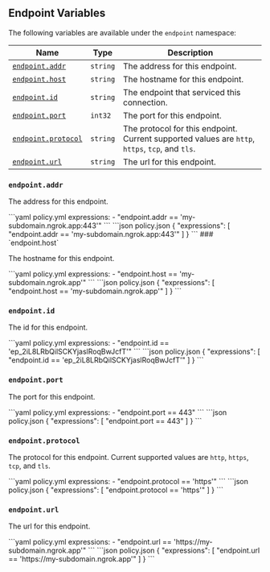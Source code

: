 ## Endpoint Variables

The following variables are available under the `endpoint` namespace:

| Name                                     | Type     | Description                                                                                     |
| ---------------------------------------- | -------- | ----------------------------------------------------------------------------------------------- |
| [`endpoint.addr`](#endpointaddr)         | `string` | The address for this endpoint.                                                                  |
| [`endpoint.host`](#endpointhost)         | `string` | The hostname for this endpoint.                                                                 |
| [`endpoint.id`](#endpointid)             | `string` | The endpoint that serviced this connection.                                                     |
| [`endpoint.port`](#endpointport)         | `int32`  | The port for this endpoint.                                                                     |
| [`endpoint.protocol`](#endpointprotocol) | `string` | The protocol for this endpoint. Current supported values are `http`, `https`, `tcp`, and `tls`. |
| [`endpoint.url`](#endpointurl)           | `string` | The url for this endpoint.                                                                      |

### `endpoint.addr`

The address for this endpoint.

<CodeGroup>
```yaml policy.yml
expressions:
  - "endpoint.addr == 'my-subdomain.ngrok.app:443'"
```
```json policy.json
{
  "expressions": [
    "endpoint.addr == 'my-subdomain.ngrok.app:443'"
  ]
}
```
</CodeGroup>
### `endpoint.host`

The hostname for this endpoint.

<CodeGroup>
```yaml policy.yml
expressions:
  - "endpoint.host == 'my-subdomain.ngrok.app'"
```
```json policy.json
{
  "expressions": [
    "endpoint.host == 'my-subdomain.ngrok.app'"
  ]
}
```
</CodeGroup>

### `endpoint.id`

The id for this endpoint.

<CodeGroup>
```yaml policy.yml
expressions:
  - "endpoint.id == 'ep_2iL8LRbQilSCKYjaslRoqBwJcfT'"
```
```json policy.json
{
  "expressions": [
    "endpoint.id == 'ep_2iL8LRbQilSCKYjaslRoqBwJcfT'"
  ]
}
```
</CodeGroup>

### `endpoint.port`

The port for this endpoint.

<CodeGroup>
```yaml policy.yml
expressions:
  - "endpoint.port == 443"
```
```json policy.json
{
  "expressions": [
    "endpoint.port == 443"
  ]
}
```
</CodeGroup>

### `endpoint.protocol`

The protocol for this endpoint. Current supported values are `http`, `https`, `tcp`, and `tls`.

<CodeGroup>
```yaml policy.yml
expressions:
  - "endpoint.protocol == 'https'"
```
```json policy.json
{
  "expressions": [
    "endpoint.protocol == 'https'"
  ]
}
```
</CodeGroup>

### `endpoint.url`

The url for this endpoint.

<CodeGroup>
```yaml policy.yml
expressions:
  - "endpoint.url == 'https://my-subdomain.ngrok.app'"
```
```json policy.json
{
  "expressions": [
    "endpoint.url == 'https://my-subdomain.ngrok.app'"
  ]
}
```
</CodeGroup>

